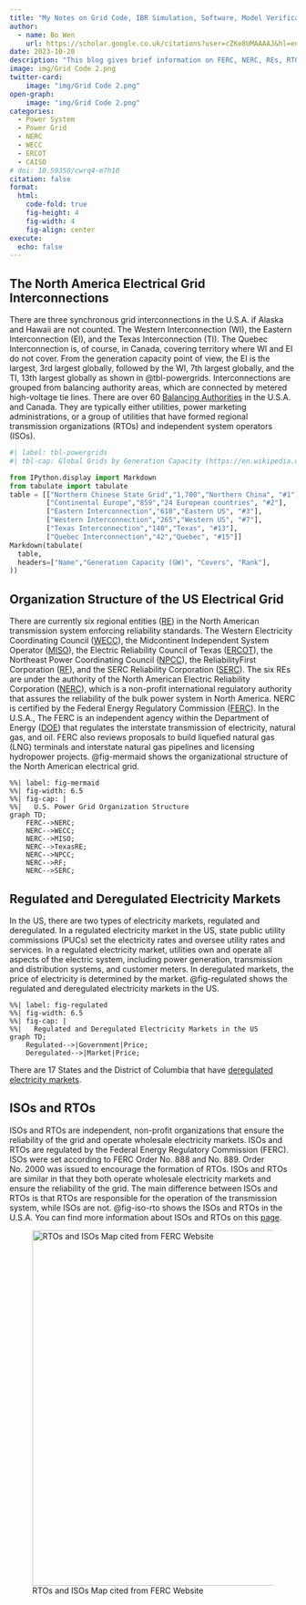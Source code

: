 ```yaml
---
title: "My Notes on Grid Code, IBR Simulation, Software, Model Verification, and Validation"
author:
  - name: Bo Wen
    url: https://scholar.google.co.uk/citations?user=cZKe8UMAAAAJ&hl=en
date: 2023-10-20
description: "This blog gives brief information on FERC, NERC, REs, RTOs, ISOs, WECC, ERCOT, and CAISO."
image: img/Grid Code 2.png
twitter-card: 
    image: "img/Grid Code 2.png"
open-graph: 
    image: "img/Grid Code 2.png"
categories:
  - Power System
  - Power Grid
  - NERC
  - WECC
  - ERCOT
  - CAISO
# doi: 10.59350/cwrq4-m7h10
citation: false
format:
  html:
    code-fold: true
    fig-height: 4
    fig-width: 4
    fig-align: center
execute: 
  echo: false
---
```


## The North America Electrical Grid Interconnections

There are three synchronous grid interconnections in the U.S.A. if Alaska and Hawaii are not counted. The Western Interconnection (WI), the Eastern Interconnection (EI), and the Texas Interconnection (TI). The Quebec Interconnection is, of course, in Canada, covering territory where WI and EI do not cover. From the generation capacity point of view, the EI is the largest, 3rd largest globally, followed by the WI, 7th largest globally, and the TI, 13th largest globally as shown in @tbl-powergrids. Interconnections are grouped from balancing authority areas, which are connected by metered high-voltage tie lines. There are over 60 [Balancing Authorities](https://www.energy.gov/sites/default/files/2023-08/Balancing%20Authority%20Backgrounder_2022-Formatted_041723_508.pdf) in the U.S.A. and Canada. They are typically either utilities, power marketing administrations, or a group of utilities that have formed regional transmission organizations (RTOs) and independent system operators (ISOs). 

```python
#| label: tbl-powergrids
#| tbl-cap: Global Grids by Generation Capacity (https://en.wikipedia.org/wiki/Wide_area_synchronous_grid)

from IPython.display import Markdown
from tabulate import tabulate
table = [["Northern Chinese State Grid","1,700","Northern China", "#1"],
         ["Continental Europe","859","24 European countries", "#2"],
         ["Eastern Interconnection","610","Eastern US", "#3"],
         ["Western Interconnection","265","Western US", "#7"],
         ["Texas Interconnection","140","Texas", "#13"],
         ["Quebec Interconnection","42","Quebec", "#15"]]
Markdown(tabulate(
  table, 
  headers=["Name","Generation Capacity (GW)", "Covers", "Rank"],
))
```

## Organization Structure of the US Electrical Grid

There are currently six regional entities ([RE](https://en.wikipedia.org/wiki/Regional_entity)) in the North American transmission system enforcing reliability standards. The Western Electricity Coordinating Council ([WECC](https://www.wecc.org/Pages/home.aspx)), the Midcontinent Independent System Operator ([MISO](https://www.mro.net/)), the Electric Reliability Council of Texas ([ERCOT](https://www.ercot.com/)), the Northeast Power Coordinating Council ([NPCC](https://www.npcc.org/)), the ReliabilityFirst Corporation ([RF](https://rfirst.org/)), and the SERC Reliability Corporation ([SERC](https://www.serc1.org/)). The six REs are under the authority of the North American Electric Reliability Corporation ([NERC](https://www.nerc.com/Pages/default.aspx)), which is a non-profit international regulatory authority that assures the reliability of the bulk power system in North America. NERC is certified by the Federal Energy Regulatory Commission ([FERC](https://www.ferc.gov/)). In the U.S.A., The FERC is an independent agency within the Department of Energy ([DOE](https://www.energy.gov/)) that regulates the interstate transmission of electricity, natural gas, and oil. FERC also reviews proposals to build liquefied natural gas (LNG) terminals and interstate natural gas pipelines and licensing hydropower projects. @fig-mermaid shows the organizational structure of the North American electrical grid.

```mermaid
%%| label: fig-mermaid
%%| fig-width: 6.5
%%| fig-cap: |
%%|   U.S. Power Grid Organization Structure
graph TD;
    FERC-->NERC;
    NERC-->WECC;
    NERC-->MISO;
    NERC-->TexasRE;
    NERC-->NPCC;
    NERC-->RF;
    NERC-->SERC;
```

## Regulated and Deregulated Electricity Markets

In the US, there are two types of electricity markets, regulated and deregulated. In a regulated electricity market in the US, state public utility commissions (PUCs) set the electricity rates and oversee utility rates and services. In a regulated electricity market, utilities own and operate all aspects of the electric system, including power generation, transmission and distribution systems, and customer meters. In deregulated markets, the price of electricity is determined by the market. @fig-regulated shows the regulated and deregulated electricity markets in the US.

```mermaid
%%| label: fig-regulated
%%| fig-width: 6.5
%%| fig-cap: |
%%|   Regulated and Deregulated Electricity Markets in the US
graph TD;
    Regulated-->|Government|Price;
    Deregulated-->|Market|Price;
```

There are 17 States and the District of Columbia that have [deregulated electricity markets](https://www.electricchoice.com/map-deregulated-energy-markets/).

## ISOs and RTOs

ISOs and RTOs are independent, non-profit organizations that ensure the reliability of the grid and operate wholesale electricity markets. ISOs and RTOs are regulated by the Federal Energy Regulatory Commission (FERC). ISOs were set according to FERC Order No. 888 and No. 889. Order No. 2000 was issued to encourage the formation of RTOs. ISOs and RTOs are similar in that they both operate wholesale electricity markets and ensure the reliability of the grid. The main difference between ISOs and RTOs is that RTOs are responsible for the operation of the transmission system, while ISOs are not. @fig-iso-rto shows the ISOs and RTOs in the U.S.A. You can find more information about ISOs and RTOs on this [page](https://www.ferc.gov/electric-power-markets).

![RTOs and ISOs Map cited from FERC Website](img/RTOsISOsUSA.png){#fig-iso-rto width=6.5in}